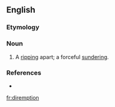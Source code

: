==English==

===Etymology===
{{compound|dirempt|-tion}}

===Noun===
{{en-noun}}

# {{rare}} A [[rip]]ping apart; a forceful [[sunder]]ing.

===References===
* {{R:OneLook}}

[[fr:diremption]]